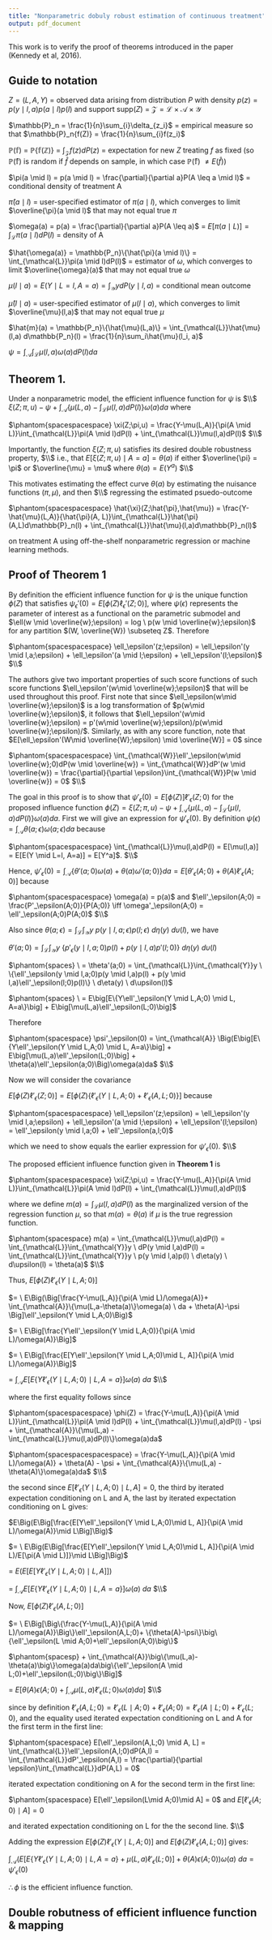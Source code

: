 ```yaml
---
title: "Nonparametric dobuly robust estimation of continuous treatment"
output: pdf_document
---
```


This work is to verify the proof of theorems introduced in the paper (Kennedy et al, 2016). 

## Guide to notation

$Z = (L,A,Y)$ = observed data arising from distribution $P$ with density $p(z) = p(y \mid l, a)p(a \mid l)p(l)$ and support supp$(Z)$ = $\mathcal{Z} = \mathcal{L} \times \mathcal{A} \times \mathcal{Y}$

$\mathbb{P}_n = \frac{1}{n}\sum_{i}\delta_{z_i}$ = empirical measure so that $\mathbb{P}_n{f(Z)} = \frac{1}{n}\sum_{i}f(z_i)$

$\mathbb{P(f)}$ = $\mathbb{P\{f(Z)\}}$ = $\int_{\mathcal{Z}}f(z)dP(z)$ = expectation for new $Z$ treating $f$ as fixed (so $\mathbb{P(\hat{f})}$ is random if $\hat{f}$ depends on sample, in which case $\mathbb{P(\hat{f})}$ $\neq E(\hat{f})$)

$\pi(a \mid l) = p(a \mid l) = 	\frac{\partial}{\partial a}P(A \leq a \mid l)$ = conditional density of treatment A

$\hat{\pi}(a \mid l)$ = user-specified estimator of $\pi(a \mid l)$, which converges to limit $\overline{\pi}(a \mid l)$ that may not equal true $\pi$

$\omega(a) = p(a) = \frac{\partial}{\partial a}P(A \leq a)$ = $E[\pi(a \mid L)] = \int_{\mathcal{L}}\pi(a \mid l)dP(l)$ = density of A

$\hat{\omega(a)} = \mathbb{P_n}\{\hat{\pi}(a \mid l)\} = \int_{\mathcal{L}}\pi(a \mid l)dP(l)$ = estimator of $\omega$, which converges to limit $\overline{\omega}(a)$ that may not equal true $\omega$

$\mu(l \mid a) = E(Y \mid L=l, A = a) = \int_{\mathcal{Y}}ydP(y \mid l,a)$ = conditional mean outcome

$\hat{\mu}(l \mid a)$ = user-specified estimator of $\mu(l \mid a)$, which converges to limit $\overline{\mu}(l,a)$ that may not equal true $\mu$

$\hat{m}(a) = \mathbb{P_n}\{\hat{\mu}(L,a)\} = \int_{\mathcal{L}}\hat{\mu}(l,a) d\mathbb{P_n}(l) = \frac{1}{n}\sum_i\hat{\mu}(l_i, a)$

$\psi = \int_{\mathcal{A}}\int_{\mathcal{L}}\mu(l,a)\omega(a)dP(l)da$

## Theorem 1. 

Under a nonparametric model, the efficient influence function for $\psi$ is
$\\$ $\xi(Z;\pi,u) - \psi + \int_{\mathcal{A}}\{\mu(L,a) - \int_{\mathcal{L}}\mu(l,a)dP(l)\}\omega(a)da$ where 

$\phantom{spacespacespace} \xi(Z;\pi,u) = \frac{Y-\mu(L,A)}{\pi(A \mid L)}\int_{\mathcal{L}}\pi(A \mid l)dP(l) + \int_{\mathcal{L}}\mu(l,a)dP(l)$
$\\$

Importantly, the function $\xi(Z;\pi,u)$ satisfies its desired double robustness property, 
$\\$ 
i.e., that $E[\xi(Z;\pi,u) \mid A = a] = \theta(a)$ if either $\overline{\pi} = \pi$ or $\overline{\mu} = \mu$ where $\theta(a) = E(Y^a)$
$\\$

This motivates estimating the effect curve $\theta(a)$ by estimating the nuisance functions $(\pi, \mu)$, and then $\\$ regressing the estimated psuedo-outcome 

$\phantom{spacespacespace} \hat{\xi}(Z;\hat{\pi},\hat{\mu}) = \frac{Y-\hat{\mu}(L,A)}{\hat{\pi}(A, L)}\int_{\mathcal{L}}\hat{\pi}(A,L)d\mathbb{P}_n(l) + \int_{\mathcal{L}}\hat{\mu}(l,a)d\mathbb{P}_n(l)$

on treatment A using off-the-shelf nonparametric regression or machine learning methods.

\newpage

## Proof of Theorem 1

By definition the efficient influence function for $\psi$ is the unique function $\phi(Z)$ that satisfies $\psi_\epsilon'(0) = E[\phi(Z)\ell_\epsilon'(Z;0)]$, where $\psi(\epsilon)$ represents the parameter of interest as a functional on the parametric submodel and $\ell(w \mid \overline{w};\epsilon) = log \ p(w \mid \overline{w};\epsilon)$ for any partition $(W, \overline{W}) \subseteq Z$. Therefore

$\phantom{spacespacespace} \ell_\epsilon'(z;\epsilon) = \ell_\epsilon'(y \mid l,a;\epsilon) + \ell_\epsilon'(a \mid l;\epsilon) + \ell_\epsilon'(l;\epsilon)$
$\\$

The authors give two important properties of such score functions of such score functions $\ell_\epsilon'(w\mid \overline{w};\epsilon)$ that will be used throughout this proof. First note that since $\ell_\epsilon(w\mid \overline{w};\epsilon)$ is a log transformation of $p(w\mid \overline{w};\epsilon)$, it follows that $\ell_\epsilon'(w\mid \overline{w};\epsilon) = p'(w\mid \overline{w};\epsilon)/p(w\mid \overline{w};\epsilon)/$. Similarly, as with any score function, note that $E[\ell_\epsilon'(W\mid \overline{W};\epsilon) \mid \overline{W}] = 0$ since 

$\phantom{spacespacespace} \int_{\mathcal{W}}\ell'_\epsilon(w\mid \overline{w};0)dP(w \mid \overline{w}) = \int_{\mathcal{W}}dP'(w \mid \overline{w}) = \frac{\partial}{\partial \epsilon}\int_{\mathcal{W}}P(w \mid \overline{w}) = 0$
$\\$

The goal in this proof is to show that $\psi'_\epsilon(0) = E[\phi(Z)]\ell'_\epsilon(Z;0)$ for the proposed influence function $\phi(Z) = \xi(Z;\pi,u) - \psi + \int_{\mathcal{A}}\{\mu(L,a)-\int_{\mathcal{L}}\{\mu(l,a)dP(l)\}\omega(a)da$. First we will give an expression for $\psi'_\epsilon(0)$. By definition $\psi(\epsilon) = \int_{\mathcal{A}}\theta(a;\epsilon)\omega(a;\epsilon)da$ because

$\phantom{spacespacespace} \int_{\mathcal{L}}\mu(l,a)dP(l) = E[\mu(l,a)] = E[E(Y \mid L=l, A=a)] = E[Y^a]$.
$\\$

Hence, $\psi'_\epsilon(0) = \int_{\mathcal{A}}\{\theta'(a;0)\omega(a) + \theta(a)\omega'(a;0)\}da = E[\theta'_\epsilon(A;0) + \theta(A)\ell'_\epsilon(A;0)]$ because

$\phantom{spacespacespace} \omega(a) = p(a)$ and $\ell'_\epsilon(A;0) = \frac{P'_\epsilon(A;0)}{P(A;0)} \iff \omega'_\epsilon(A;0) = \ell'_\epsilon(A;0)P(A;0)$
$\\$

Also since $\theta(a;\epsilon) = \int_{\mathcal{L}}\int_{\mathcal{Y}}y \ p(y \mid l,a;\epsilon)p(l;\epsilon) \ d\eta(y) \ d\upsilon(l)$, we have 

$\theta'(a;0) = \int_{\mathcal{L}}\int_{\mathcal{Y}}y \ \{p'_\epsilon(y \mid l,a;0)p(l) + p(y \mid l,a)p'(l;0)\} \ d\eta(y) \ d\upsilon(l)$

$\phantom{spaces} \ = \theta'(a;0) = \int_{\mathcal{L}}\int_{\mathcal{Y}}y \ \{\ell'_\epsilon(y \mid l,a;0)p(y \mid l,a)p(l) + p(y \mid l,a)\ell'_\epsilon(l;0)p(l)\} \ d\eta(y) \ d\upsilon(l)$

$\phantom{spaces} \ = E\big[E\{Y\ell'_\epsilon(Y \mid L,A;0) \mid L, A=a\}\big] + E\big[\mu(L,a)\ell'_\epsilon(L;0)\big]$ 

Therefore

$\phantom{spacespace} \psi'_\epsilon(0) = \int_{\mathcal{A}} \Big(E\big[E\{Y\ell'_\epsilon(Y \mid L,A;0) \mid L, A=a\}\big] + E\big[\mu(L,a)\ell'_\epsilon(L;0)\big] + \theta(a)\ell'_\epsilon(a;0)\Big)\omega(a)da$
$\\$

Now we will consider the covariance

$E[\phi(Z)\ell'_\epsilon(Z;0)] = E[\phi(Z)\{\ell'_\epsilon(Y \mid L,A;0) + \ell'_\epsilon(A,L;0)\}]$ because

$\phantom{spacespacespace} \ell_\epsilon'(z;\epsilon) = \ell_\epsilon'(y \mid l,a;\epsilon) + \ell_\epsilon'(a \mid l;\epsilon) + \ell_\epsilon'(l;\epsilon) = \ell'_\epsilon(y \mid l,a;0) + \ell'_\epsilon(a,l;0)$

which we need to show equals the earlier expression for $\psi'_\epsilon(0)$.
$\\$

The proposed efficient influence function given in **Theorem 1** is 

$\phantom{spacespacespace} \xi(Z;\pi,u) = \frac{Y-\mu(L,A)}{\pi(A \mid L)}\int_{\mathcal{L}}\pi(A \mid l)dP(l) + \int_{\mathcal{L}}\mu(l,a)dP(l)$

where we define $m(a) = \int_{\mathcal{L}}\mu(l,a)dP(l)$ as the marginalized version of the regression function $\mu$, so that $m(a) = \theta(a)$ if $\mu$ is the true regression function.

$\phantom{spacespace} m(a) = \int_{\mathcal{L}}\mu(l,a)dP(l) = \int_{\mathcal{L}}\int_{\mathcal{Y}}y \ dP(y \mid l,a)dP(l) =  \int_{\mathcal{L}}\int_{\mathcal{Y}}y \ p(y \mid l,a)p(l) \ d\eta(y) \ d\upsilon(l) = \theta(a)$
$\\$
\newpage

Thus, $E\big[\phi(Z)\ell'_\epsilon(Y \mid L,A;0)\big]$ 

$= \ E\Big(\Big[\frac{Y-\mu(L,A)}{\pi(A \mid L)/\omega(A)}+ \int_{\mathcal{A}}\{\mu(L,a-\theta(a)\}\omega(a) \ da + \theta(A)-\psi \Big]\ell'_\epsilon(Y \mid L,A;0)\Big)$

$= \ E\Big[\frac{Y\ell'_\epsilon(Y \mid L,A;0)}{\pi(A \mid L)/\omega(A)}\Big]$

$= \ E\Big[\frac{E[Y\ell'_\epsilon(Y \mid L,A;0)\mid L, A]}{\pi(A \mid L)/\omega(A)}\Big]$

$= \ \int_{\mathcal{A}}E\big[E\{Y \ell'_\epsilon(Y \mid L,A;0)\mid L, A=a\} \big]\omega(a)\ da$
$\\$

where the first equality follows since

$\phantom{spacespacespace} \phi(Z) =  \frac{Y-\mu(L,A)}{\pi(A \mid L)}\int_{\mathcal{L}}\pi(A \mid l)dP(l) + \int_{\mathcal{L}}\mu(l,a)dP(l) - \psi + \int_{\mathcal{A}}\{\mu(L,a) - \int_{\mathcal{L}}\mu(l,a)dP(l)\}\omega(a)da$

$\phantom{spacespacespacespace} =  \frac{Y-\mu(L,A)}{\pi(A \mid L)/\omega(A)} + \theta(A) - \psi + \int_{\mathcal{A}}\{\mu(L,a) - \theta(A)\}\omega(a)da$
$\\$

the second since $E\big[\ell'_\epsilon(Y \mid L,A;0)\mid L,A\big] = 0$, the third by iterated expectation conditioning on L and A, the last by iterated expectation conditioning on L gives:

$E\Big(E\Big[\frac{E[Y\ell'_\epsilon(Y \mid L,A;0)\mid L, A]}{\pi(A \mid L)/\omega(A)}\mid L\Big]\Big)$

$= \ E\Big(E\Big[\frac{E[Y\ell'_\epsilon(Y \mid L,A;0)\mid L, A]}{\pi(A \mid L)/E[\pi(A \mid L)]}\mid L\Big]\Big)$

$= \ E\Big(E\Big[E[Y\ell'_\epsilon(Y \mid L,A;0)\mid L, A]\Big]\Big)$

$= \ \int_{\mathcal{A}}E\big[E\{Y \ell'_\epsilon(Y \mid L,A;0)\mid L, A=a\} \big]\omega(a)\ da$
$\\$

Now, $E[\phi(Z)\ell'_\epsilon(A,L;0)]$

$= \ E\Big[\Big\{\frac{Y-\mu(L,A)}{\pi(A \mid L)/\omega(A)}\Big\}\ell'_\epsilon(A,L;0)+ \{\theta(A)-\psi\}\big\{\ell'_\epsilon(L \mid A;0)+\ell'_\epsilon(A;0)\big\}$

$\phantom{spacesp} + \int_{\mathcal{A}}\big\{\mu(L,a)-\theta(a)\big\}\omega(a)da\big\{\ell'_\epsilon(A \mid L;0)+\ell'_\epsilon(L;0)\big\}\Big]$

$= \ E\Big[\theta(A)\epsilon(A;0) + \int_{\mathcal{A}}\mu(L,a)\ell'_\epsilon(L;0)\omega(a)da\Big]$
$\\$

since by definition $\ell'_\epsilon(A,L;0) = \ell'_\epsilon(L \mid A;0)+\ell'_\epsilon(A;0) = \ell'_\epsilon(A \mid L;0)+\ell'_\epsilon(L;0)$, and the equality used iterated expectation conditioning on L and A for the first term in the first line:

$\phantom{spacespace} E[\ell'_\epsilon(A,L;0) \mid A, L] = \int_{\mathcal{L}}\ell'_\epsilon(A,l;0)dP(A,l) = \int_{\mathcal{L}}dP'_\epsilon(A,l) = \frac{\partial}{\partial \epsilon}\int_{\mathcal{L}}dP(A,L) = 0$

iterated expectation conditioning on A for the second term in the first line:

$\phantom{spacespace} E[\ell'_\epsilon(L\mid A;0)\mid A] = 0$ and $E[\ell'_\epsilon(A;0)\mid A] = 0$ 

and iterated expectation conditioning on L for the the second line.
$\\$

Adding the expression $E\big[\phi(Z)\ell'_\epsilon(Y \mid L,A;0)\big]$  and $E[\phi(Z)\ell'_\epsilon(A,L;0)]$ gives:

$\int_{\mathcal{A}}\Big(E\big[E\{Y \ell'_\epsilon(Y \mid L,A;0)\mid L, A=a\} + \mu(L,a)\ell'_\epsilon(L;0) \big] + \theta(A)\epsilon(A;0)\Big)\omega(a)\ da = \psi'_\epsilon(0)$

$\therefore \phi$ is the efficient influence function.

\newpage


## Double robutness of efficient influence function & mapping